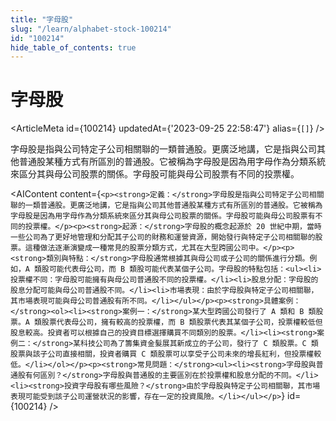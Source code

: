 ```yaml
---
title: "字母股"
slug: "/learn/alphabet-stock-100214"
id: "100214"
hide_table_of_contents: true
---
```



# 字母股

<ArticleMeta id={100214} updatedAt={'2023-09-25 22:58:47'} alias={`[]`} />
<div className='border-solid border-b border-t-0 my-4 border-[var(--ifm-color-gray-300)]' />

字母股是指與公司特定子公司相關聯的一類普通股。更廣泛地講，它是指與公司其他普通股某種方式有所區別的普通股。它被稱為字母股是因為用字母作為分類系統來區分其與母公司股票的關係。字母股可能與母公司股票有不同的投票權。

<AIContent content={`<p><strong>定義：</strong>字母股是指與公司特定子公司相關聯的一類普通股。更廣泛地講，它是指與公司其他普通股某種方式有所區別的普通股。它被稱為字母股是因為用字母作為分類系統來區分其與母公司股票的關係。字母股可能與母公司股票有不同的投票權。</p><p><strong>起源：</strong>字母股的概念起源於 20 世紀中期，當時一些公司為了更好地管理和分配其子公司的財務和運營資源，開始發行與特定子公司相關聯的股票。這種做法逐漸演變成一種常見的股票分類方式，尤其在大型跨國公司中。</p><p><strong>類別與特點：</strong>字母股通常根據其與母公司或子公司的關係進行分類。例如，A 類股可能代表母公司，而 B 類股可能代表某個子公司。字母股的特點包括：<ul><li>投票權不同：字母股可能擁有與母公司普通股不同的投票權。</li><li>股息分配：字母股的股息分配可能與母公司普通股不同。</li><li>市場表現：由於字母股與特定子公司相關聯，其市場表現可能與母公司普通股有所不同。</li></ul></p><p><strong>具體案例：</strong><ol><li><strong>案例一：</strong>某大型跨國公司發行了 A 類和 B 類股票。A 類股票代表母公司，擁有較高的投票權，而 B 類股票代表其某個子公司，投票權較低但股息較高。投資者可以根據自己的投資目標選擇購買不同類別的股票。</li><li><strong>案例二：</strong>某科技公司為了籌集資金髮展其新成立的子公司，發行了 C 類股票。C 類股票與該子公司直接相關，投資者購買 C 類股票可以享受子公司未來的增長紅利，但投票權較低。</li></ol></p><p><strong>常見問題：</strong><ul><li><strong>字母股與普通股有何區別？</strong>字母股與普通股的主要區別在於投票權和股息分配的不同。</li><li><strong>投資字母股有哪些風險？</strong>由於字母股與特定子公司相關聯，其市場表現可能受到該子公司運營狀況的影響，存在一定的投資風險。</li></ul></p>`} id={100214} />
